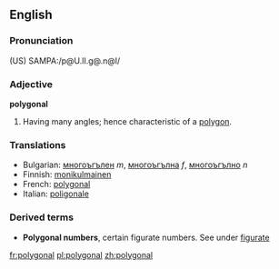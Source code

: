 ==English==

===Pronunciation===
(US) SAMPA:/p@U.lI.g@.n@l/
===Adjective===
'''polygonal'''

#Having many angles; hence characteristic of a [[polygon]].

===Translations===
*Bulgarian: [[многоъгълен]] ''m'', [[многоъгълна]] ''f'', [[многоъгълно]] ''n''
*Finnish: [[monikulmainen]]
*French: [[polygonal]]
*Italian: [[poligonale]]

===Derived terms===
*'''Polygonal numbers''', certain figurate numbers. See under [[figurate]]

[[fr:polygonal]]
[[pl:polygonal]]
[[zh:polygonal]]